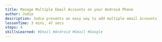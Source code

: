 ```yaml
---
title: Manage Multiple Email Accounts on your Android Phone
author: Jodie
description: Jodie presents an easy way to add multiple email accounts to your Android phone, streamlining your communication for school, business, or personal use. With her simple instructions, managing important messages becomes effortless, helping you stay organized and productive on the go.
lessonTime: 3 mins, 47 secs
steps: 4
skillsLearned: #Email #Android #Gmail #Google
---
```


<LessonStep
   step="1" 
   title="Email management for busy entrepreneurs"
   description="odie, a mom and business owner, explains how to add multiple email accounts using her Android 14 phone, making it easier to manage and prioritize personal and work emails in one place."
   embedURL="https://www.youtube.com/embed/-INGwXuS5b8?si=HbLWPvbbLgebukGl"
/>

<LessonStep
  step="2"
  title="Adding another email account to your phone"
  description="To add another email account to your Gmail app, open the app on your phone, locate the profile or first letter of your email in the top right corner, and select 'add another account' from the bottom of the list."
  embedURL="https://www.youtube.com/embed/FUB2T8q32Dw?si=EUD6mI4cJNmHvqgv"
/>

<LessonStep
  step="3"
  title="Steps to add your gmail account"
  description="Select Google from the email provider list, enter your credentials and new email, then agree to Google's terms to complete setup."
  embedURL="https://www.youtube.com/embed/9vtstlt1bMw?si=Urmb-YfeweaF0K-6"
/>

<LessonStep
  step="4"
  title="Verifying the new account"
  description="AVerify your credentials and check the setup by clicking the profile picture icon. You will find the new email listed in the list of email accounts."
  embedURL="https://www.youtube.com/embed/Buk6wsHs4zw?si=5mtKLZw3pUksm9Fh"
/>
